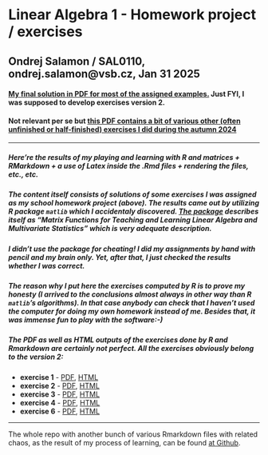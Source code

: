 # Linear Algebra 1 - Homework project / exercises
## Ondrej Salamon / SAL0110, ondrej.salamon@vsb.cz, Jan 31 2025                  

#### [My final solution in PDF for most of the assigned examples.](/abbandonate-ogni-speranza-voi-che-entrate-nell-algebra-lineare/PROJECT-Assignment-My_solutions/VAM_komb25-LA1_Ver2-my_final_solutions.pdf) Just FYI, I was supposed to develop exercises **version 2**.

#### Not relevant per se but [this PDF contains a bit of various other (often unfinished or half-finished) exercises I did during the autumn 2024](/abbandonate-ogni-speranza-voi-che-entrate-nell-algebra-lineare/PROJECT-Assignment-My_solutions/VAM_komb24-LA_various_unfinished_excercises/various_excercises-half-ok-half-not.pdf)

******

##### Here're the results of my playing and learning with R and matrices + RMarkdown + a use of Latex inside the .Rmd files + rendering the files, etc., etc. 

##### The content itself consists of solutions of some exercises I was assigned as my school homework project (above). The results came out **by utilizing R package `matlib`** which I accidentaly discovered. [The package](https://github.com/friendly/matlib) describes itself as *"Matrix Functions for Teaching and Learning Linear Algebra and Multivariate Statistics"* which is very adequate description.

##### **I didn't use the package for cheating!** I did my assignments by hand **with pencil and my brain only**. Yet, after that, **I just checked the results** whether I was correct. 

##### The reason why I put here the exercises computed by R is to prove my honesty (I arrived to the conclusions almost always in other way than R `matlib`'s algorithms). In that case anybody can check that I haven't used the computer for doing my own homework instead of me. Besides that, it was immense fun to play with the software:-) 

##### The PDF as well as HTML outputs of the exercises done by R and Rmarkdown are certainly not perfect. All the exercises obviously belong to the version 2:

* **exercise 1** - [PDF](/abbandonate-ogni-speranza-voi-che-entrate-nell-algebra-lineare/PROJECT-Assignment-My_solutions/VAM_komb24-LA_VER2_Exercises-checked_by_R/exercise1.pdf), [HTML](/abbandonate-ogni-speranza-voi-che-entrate-nell-algebra-lineare/PROJECT-Assignment-My_solutions/VAM_komb24-LA_VER2_Exercises-checked_by_R/exercise1.html)
* **exercise 2** - [PDF](/abbandonate-ogni-speranza-voi-che-entrate-nell-algebra-lineare/PROJECT-Assignment-My_solutions/VAM_komb24-LA_VER2_Exercises-checked_by_R/exercise2.pdf), [HTML](/abbandonate-ogni-speranza-voi-che-entrate-nell-algebra-lineare/PROJECT-Assignment-My_solutions/VAM_komb24-LA_VER2_Exercises-checked_by_R/exercise2.html)
* **exercise 3** - [PDF](/abbandonate-ogni-speranza-voi-che-entrate-nell-algebra-lineare/PROJECT-Assignment-My_solutions/VAM_komb24-LA_VER2_Exercises-checked_by_R/exercise3.pdf), [HTML](/abbandonate-ogni-speranza-voi-che-entrate-nell-algebra-lineare/PROJECT-Assignment-My_solutions/VAM_komb24-LA_VER2_Exercises-checked_by_R/exercise3.html)
* **exercise 4** - [PDF](/abbandonate-ogni-speranza-voi-che-entrate-nell-algebra-lineare/PROJECT-Assignment-My_solutions/VAM_komb24-LA_VER2_Exercises-checked_by_R/exercise4.pdf), [HTML](/abbandonate-ogni-speranza-voi-che-entrate-nell-algebra-lineare/PROJECT-Assignment-My_solutions/VAM_komb24-LA_VER2_Exercises-checked_by_R/exercise4.html)
* **exercise 6** - [PDF](/abbandonate-ogni-speranza-voi-che-entrate-nell-algebra-lineare/PROJECT-Assignment-My_solutions/VAM_komb24-LA_VER2_Exercises-checked_by_R/exercise6.pdf), [HTML](/abbandonate-ogni-speranza-voi-che-entrate-nell-algebra-lineare/PROJECT-Assignment-My_solutions/VAM_komb24-LA_VER2_Exercises-checked_by_R/exercise6.html)

******

The whole repo with another bunch of various Rmarkdown files with related chaos, as the result of my process of learning, can be found [at Github](https://github.com/osalamon/abbandonate-ogni-speranza-voi-che-entrate-nell-algebra-lineare).